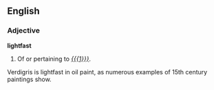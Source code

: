 ==English==

===Adjective===
'''lightfast'''

# Of or pertaining to ''[[{{{1}}}]]''.
#:''{{{2|<!-- example sentence -->}}}''
Verdigris is lightfast in oil paint, as numerous examples of 15th century paintings show.